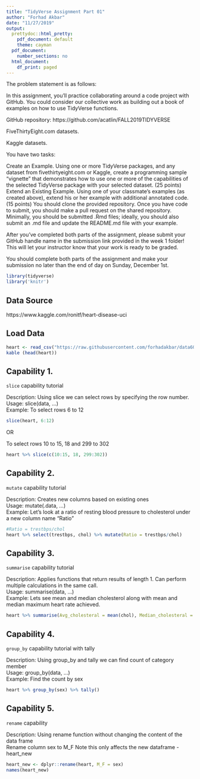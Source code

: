 ```yaml
---
title: "TidyVerse Assignment Part 01"
author: "Forhad Akbar"
date: "11/27/2019"
output:
  prettydoc::html_pretty:
    pdf_document: default
    theme: cayman
  pdf_document:
    number_sections: no
  html_document:
    df_print: paged
---
```


The problem statement is as follows:

In this assignment, you’ll practice collaborating around a code project with GitHub.  You could consider our collective work as building out a book of examples on how to use TidyVerse functions.

GitHub repository:  https://github.com/acatlin/FALL2019TIDYVERSE 

FiveThirtyEight.com datasets.

Kaggle datasets. 

You have two tasks:

Create an Example.  Using one or more TidyVerse packages, and any dataset from fivethirtyeight.com or Kaggle, create a programming sample “vignette” that demonstrates how to use one or more of the capabilities of the selected TidyVerse package with your selected dataset. (25 points)
Extend an Existing Example.  Using one of your classmate’s examples (as created above), extend his or her example with additional annotated code. (15 points)
You should clone the provided repository.  Once you have code to submit, you should make a pull request on the shared repository.  Minimally, you should be submitted .Rmd files; ideally, you should also submit an .md file and update the README.md file with your example.

After you’ve completed both parts of the assignment, please submit your GitHub handle name in the submission link provided in the week 1 folder!  This will let your instructor know that your work is ready to be graded.

You should complete both parts of the assignment and make your submission no later than the end of day on Sunday, December 1st.

```r
library(tidyverse)
library('knitr')
```

## Data Source

https://www.kaggle.com/ronitf/heart-disease-uci

## Load Data

```r
heart <- read_csv("https://raw.githubusercontent.com/forhadakbar/data607fall2019/master/Week%2014/heart.csv")
kable (head(heart))
```

## Capability 1.

`slice` capability tutorial

Description: Using slice we can select rows by specifying the row number.  
Usage: slice(data, …)  
Example: To select rows 6 to 12


```r
slice(heart, 6:12)
```

OR

To select rows 10 to 15, 18 and 299 to 302

```r
heart %>% slice(c(10:15, 18, 299:302))
```

## Capability 2.

`mutate` capability tutorial

Description: Creates new columns based on existing ones  
Usage: mutate(.data, …)  
Example: Let’s look at a ratio of resting blood pressure to cholesterol under a new column name “Ratio”

```r
#Ratio = trestbps/chol
heart %>% select(trestbps, chol) %>% mutate(Ratio = trestbps/chol)
```

## Capability 3.

`summarise` capability tutorial

Description: Applies functions that return results of length 1. Can perform multiple calculations in the same call.  
Usage: summarise(data, …)  
Example: Lets see mean and median cholesterol along with mean and median maximum heart rate achieved.

```r
heart %>% summarise(Avg_cholesteral = mean(chol), Median_cholesteral = median(chol), Avg_heartrate = mean(thalach), Median_heartrate = median(thalach))
```

## Capability 4.

`group_by` capability tutorial with tally

Description: Using group_by and tally we can find count of category member  
Usage: group_by(data, …)  
Example: Find the count by sex

```r
heart %>% group_by(sex) %>% tally()
```
## Capability 5.

`rename` capability

Description: Using rename function without changing the content of the data frame  
Rename column sex to M_F
Note this only affects the new dataframe - heart_new
```r
heart_new <- dplyr::rename(heart, M_F = sex)
names(heart_new)
```
